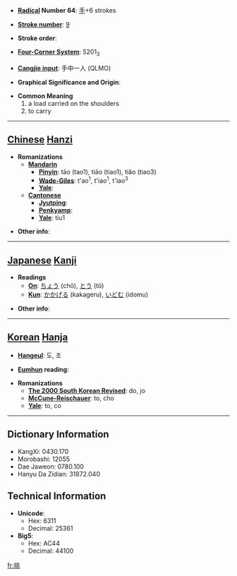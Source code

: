 * '''[[Wiktionary:Chinese radical index| Radical]] Number 64''': [[Wiktionary:Chinese radical index 手|手]]+6 strokes

* '''[[Wiktionary:Chinese total strokes index|Stroke number]]''': [[Wiktionary:Chinese total strokes index 9|9]]

* '''Stroke order''': 

* '''[[Wiktionary:Chinese four corner index|Four-Corner System]]''': 5201<sub>3</sub>

* '''[[Wiktionary:Chinese Cangjie index|Cangjie input]]''': 手中一人 (QLMO)

* '''Graphical Significance and Origin''': 

* '''Common Meaning'''
*#a load carried on the shoulders
*# to carry


----

== [[Chinese]] [[Hanzi]] ==

* '''Romanizations'''
** '''[[Mandarin]]'''
*** '''[[Pinyin]]''': tāo (tao1), tiāo (tiao1), tiǎo (tiao3)
*** '''[[Wade-Giles]]''': t'ao<sup>1</sup>, t'iao<sup>1</sup>, t'iao<sup>3</sup>
*** '''[[Yale]]''': 
** '''[[Cantonese]]'''
*** '''[[Jyutping]]''':
*** '''[[Penkyamp]]''': 
*** '''[[Yale]]''': tiu1

* '''Other info''': 

----

== [[Japanese]] [[Kanji]] ==

* '''Readings'''
** '''[[On]]''': [[ちょう]] (chō), [[とう]] (tō)
** '''[[Kun]]''': [[かかげる]] (kakageru), [[いどむ]] (idomu)

* '''Other info''':  

----

== [[Korean]] [[Hanja]] ==

* '''[[Hangeul]]''': 도, 조

* '''[[Eumhun]] reading''': 

* '''Romanizations'''
** '''[[The 2000 South Korean Revised Romanization|The 2000 South Korean Revised]]''': do, jo
** '''[[McCune-Reischauer]]''': to, cho
** '''[[Yale]]''': to, co

----

== Dictionary Information ==

* KangXi: 0430.170
* Morobashi: 12055
* Dae Jaweon: 0780.100
* Hanyu Da Zidian: 31872.040

== Technical Information ==

* '''Unicode''':
** Hex: 6311
** Decimal: 25361
* '''Big5''':
** Hex: AC44
** Decimal: 44100

[[fr:挑]]